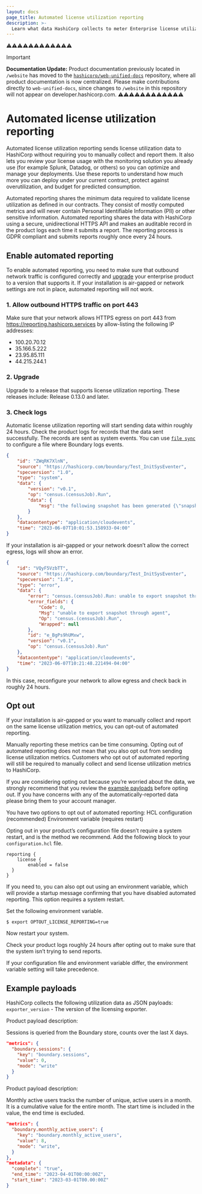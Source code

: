 ```yaml
---
layout: docs
page_title: Automated license utilization reporting
description: >-
  Learn what data HashiCorp collects to meter Enterprise license utilization. Enable reporting or opt out. Review sample payloads and logs.
---
```


⚠️⚠️⚠️⚠️⚠️⚠️⚠️⚠️⚠️⚠️⚠️⚠️
> [!IMPORTANT]  
> **Documentation Update:** Product documentation previously located in `/website` has moved to the [`hashicorp/web-unified-docs`](https://github.com/hashicorp/web-unified-docs) repository, where all product documentation is now centralized. Please make contributions directly to `web-unified-docs`, since changes to `/website` in this repository will not appear on developer.hashicorp.com.
⚠️⚠️⚠️⚠️⚠️⚠️⚠️⚠️⚠️⚠️⚠️⚠️

# Automated license utilization reporting

Automated license utilization reporting sends license utilization data to HashiCorp without requiring you to manually collect and report them. It also lets you review your license usage with the monitoring solution you already use (for example Splunk, Datadog, or others) so you can optimize and manage your deployments. Use these reports to understand how much more you can deploy under your current contract, protect against overutilization, and budget for predicted consumption.

Automated reporting shares the minimum data required to validate license utilization as defined in our contracts. They consist of mostly computed metrics and will never contain Personal Identifiable Information (PII) or other sensitive information. Automated reporting shares the data with HashiCorp using a secure, unidirectional HTTPS API and makes an auditable record in the product logs each time it submits a report. The reporting process is GDPR compliant and submits reports roughly once every 24 hours.

## Enable automated reporting

To enable automated reporting, you need to make sure that outbound network traffic is configured correctly and [upgrade](#2-upgrade) your enterprise product to a version that supports it. If your installation is air-gapped or network settings are not in place, automated reporting will not work.

### 1. Allow outbound HTTPS traffic on port 443

Make sure that your network allows HTTPS egress on port 443 from https://reporting.hashicorp.services by allow-listing the following IP addresses:

- 100.20.70.12
- 35.166.5.222
- 23.95.85.111
- 44.215.244.1

### 2. Upgrade

Upgrade to a release that supports license utilization reporting. These releases include: Release 0.13.0 and later.

### 3. Check logs

Automatic license utilization reporting will start sending data within roughly 24 hours. Check the product logs for records that the data sent successfully.
The records are sent as system events.
You can use [`file sync`](/boundary/docs/configuration/events/file) to configure a file where Boundary logs events.

```json
{
    "id": "ZWqRK7XlnN",
    "source": "https://hashicorp.com/boundary/Test_InitSysEventer",
    "specversion": "1.0",
    "type": "system",
    "data": {
        "version": "v0.1",
        "op": "census.(censusJob).Run",
        "data": {
            "msg": "the following snapshot has been generated {\"snapshot_version\":1,\"id\":{\"ULID\":\"0001J50MM0QGR5KN21FVGYJVP9\",\"Timestamp\":\"2023-05-02T00:00:00Z\"},\"schema_version\":\"1.0.0\",\"service\":\"boundary\",\"process_id\":\"01H2B2KY823KYPVAVC02V65TZV\",\"metrics\":{\"boundary.sessions\":{\"key\":\"boundary.sessions\",\"value\":2,\"kind\":\"counter\",\"mode\":\"write\",\"description\":\"Number of pending sessions from previous day\"}}}"
        }
    },
    "datacontentype": "application/cloudevents",
    "time": "2023-06-07T10:01:53.158933-04:00"
}
```

If your installation is air-gapped or your network doesn’t allow the correct egress, logs will show an error.

```json
{
    "id": "VQyF5VzbTT",
    "source": "https://hashicorp.com/boundary/Test_InitSysEventer",
    "specversion": "1.0",
    "type": "error",
    "data": {
        "error": "census.(censusJob).Run: unable to export snapshot through agent: unknown: error #0",
        "error_fields": {
            "Code": 0,
            "Msg": "unable to export snapshot through agent",
            "Op": "census.(censusJob).Run",
            "Wrapped": null
        },
        "id": "e_BgPs9hUMxw",
        "version": "v0.1",
        "op": "census.(censusJob).Run"
    },
    "datacontentype": "application/cloudevents",
    "time": "2023-06-07T10:21:48.221494-04:00"
}
```

In this case, reconfigure your network to allow egress and check back in roughly 24 hours.

## Opt out

If your installation is air-gapped or you want to manually collect and report on the same license utilization metrics, you can opt-out of automated reporting.

Manually reporting these metrics can be time consuming. Opting out of automated reporting does not mean that you also opt out from sending license utilization metrics. Customers who opt out of automated reporting will still be required to manually collect and send license utilization metrics to HashiCorp.

If you are considering opting out because you’re worried about the data, we strongly recommend that you review the [example payloads](#example-payloads) before opting out. If you have concerns with any of the automatically-reported data please bring them to your account manager.

You have two options to opt out of automated reporting:
HCL configuration (recommended)
Environment variable (requires restart)

Opting out in your product’s configuration file doesn’t require a system restart, and is the method we recommend. Add the following block to your `configuration.hcl` file.

```hcl
reporting {
	license {
		enabled = false
  }
}
```

If you need to, you can also opt out using an environment variable, which will provide a startup message confirming that you have disabled automated reporting. This option requires a system restart.

Set the following environment variable.

```
$ export OPTOUT_LICENSE_REPORTING=true
```

Now restart your system.

Check your product logs roughly 24 hours after opting out to make sure that the system isn’t trying to send reports.

If your configuration file and environment variable differ, the environment variable setting will take precedence.

## Example payloads

HashiCorp collects the following utilization data as JSON payloads:
`exporter_version` - The version of the licensing exporter.

Product payload description:

Sessions is queried from the Boundary store, counts over the last X days.

```json
"metrics": {
  "boundary.sessions": {
    "key": "boundary.sessions",
    "value": 0,
    "mode": "write"
  }
}
```
Product payload description:

Monthly active users tracks the number of unique, active users in a month.
It is a cumulative value for the entire month.
The start time is included in the value, the end time is excluded.

```json
"metrics": {
  "boundary.monthly_active_users": {
    "key": "boundary.monthly_active_users",
    "value": 8,
    "mode": "write",
  }
},
"metadata": {
  "complete": "true",
  "end_time": "2023-04-01T00:00:00Z",
  "start_time": "2023-03-01T00.00:00Z"
}
```